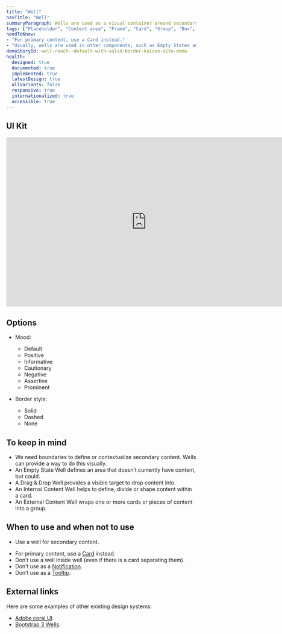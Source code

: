 ```yaml
---
title: "Well"
navTitle: "Well"
summaryParagraph: Wells are used as a visual container around secondary content.
tags: ["Placeholder", "Content area", "Frame", "Card", "Group", "Box", "Container"]
needToKnow:
- "For primary content, use a Card instead."
- "Usually, wells are used in other components, such as Empty States and drag and drop file upload, instead of independently."
demoStoryId: well-react--default-with-solid-border-kaizen-site-demo
health:
  designed: true
  documented: true
  implemented: true
  latestDesign: true
  allVariants: false
  responsive: true
  internationalized: true
  accessible: true
---
```



## UI Kit

<iframe style="border: none;" width="744" height="450" src="https://www.figma.com/embed?embed_host=share&url=https%3A%2F%2Fwww.figma.com%2Ffile%2FeZKEE5kXbEMY3lx84oz8iN%2F%25E2%259D%25A4%25EF%25B8%258F-UI-Kit-Heart%3Fnode-id%3D1929%253A14168" allowfullscreen></iframe>

## Options

*   Mood:
    *   Default
    *   Positive
    *   Informative
    *   Cautionary
    *   Negative
    *   Assertive
    *   Prominent
    
*   Border style:
    *   Solid
    *   Dashed
    *   None

## To keep in mind

* We need boundaries to define or contextualize secondary content. Wells can provide a way to do this visually.
* An Empty State Well defines an area that doesn’t currently have content, but could.
* A Drag & Drop Well provides a visible target to drop content into.
* An Internal Content Well helps to define, divide or shape content within a card.
* An External Content Well wraps one or more cards or pieces of content into a group.

## When to use and when not to use

<WhenToUseAndWhenNotToUse>
<WhenToUse>

* Use a well for secondary content.

</WhenToUse>
<WhenNotToUse>

* For primary content, use a [Card](/components/card) instead.
* Don’t use a well inside well (even if there is a card separating them).
* Don’t use as a [Notification](/components/inline-notification).
* Don’t use as a [Tooltip](/components/tooltip).

</WhenNotToUse>
</WhenToUseAndWhenNotToUse>


## External links

Here are some examples of other existing design systems:

- [Adobe coral UI](https://helpx.adobe.com/experience-manager/6-3/sites/developing/using/reference-materials/coral-ui/coralui3/getting-started.html).
- [Bootstrap 3 Wells](https://getbootstrap.com/docs/3.4/components/#wells).

